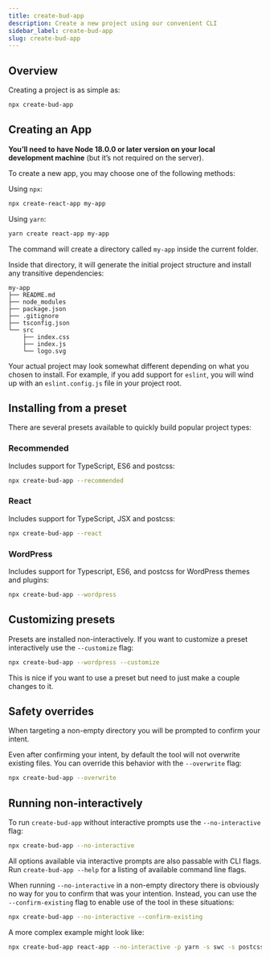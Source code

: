 ```yaml
---
title: create-bud-app
description: Create a new project using our convenient CLI
sidebar_label: create-bud-app
slug: create-bud-app
---
```


## Overview

Creating a project is as simple as:

```sh
npx create-bud-app
```

## Creating an App

**You’ll need to have Node 18.0.0 or later version on your local development machine** (but it’s not required on the server).

To create a new app, you may choose one of the following methods:

Using `npx`:

```sh
npx create-react-app my-app
```

Using `yarn`:

```sh
yarn create react-app my-app
```

The command will create a directory called `my-app` inside the current folder.

Inside that directory, it will generate the initial project structure and install any transitive dependencies:

```
my-app
├── README.md
├── node_modules
├── package.json
├── .gitignore
├── tsconfig.json
└── src
    ├── index.css
    ├── index.js
    └── logo.svg
```

Your actual project may look somewhat different depending on what you chosen to install. For example, if you add support for `eslint`, you will wind up with an `eslint.config.js` file in your project root.

## Installing from a preset

There are several presets available to quickly build popular project types:

### Recommended

Includes support for TypeScript, ES6 and postcss:

```sh
npx create-bud-app --recommended
```

### React

Includes support for TypeScript, JSX and postcss:

```sh
npx create-bud-app --react
```

### WordPress

Includes support for Typescript, ES6, and postcss for WordPress themes and plugins:

```sh
npx create-bud-app --wordpress
```

## Customizing presets

Presets are installed non-interactively. If you want to customize a preset interactively use the `--customize` flag:

```sh
npx create-bud-app --wordpress --customize
```

This is nice if you want to use a preset but need to just make a couple changes to it.

## Safety overrides

When targeting a non-empty directory you will be prompted to confirm your intent.

Even after confirming your intent, by default the tool will not overwrite existing files. You can override this behavior with the `--overwrite` flag:

```sh
npx create-bud-app --overwrite
```

## Running non-interactively

To run `create-bud-app` without interactive prompts use the `--no-interactive` flag:

```sh
npx create-bud-app --no-interactive
```

All options available via interactive prompts are also passable with CLI flags. Run `create-bud-app --help` for a listing of available command line flags.

When running `--no-interactive` in a non-empty directory there is obviously no way for you to confirm that was your intention. Instead, you can use the `--confirm-existing` flag to enable use of the tool in these situations:

```sh
npx create-bud-app --no-interactive --confirm-existing
```

A more complex example might look like:

```sh
npx create-bud-app react-app --no-interactive -p yarn -s swc -s postcss -s react -d redux
```
